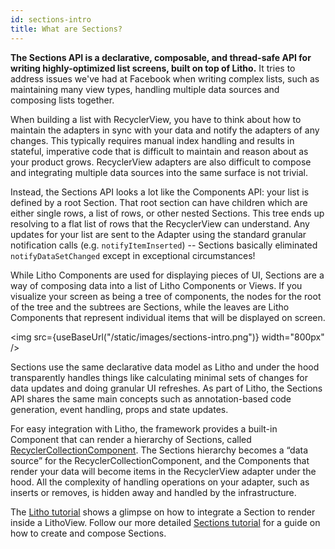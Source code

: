 ```yaml
---
id: sections-intro
title: What are Sections?
---
```


**The Sections API is a declarative, composable, and thread-safe API for writing highly-optimized list screens, built on top of Litho.** It tries to address issues we've had at Facebook when writing complex lists, such as maintaining many view types, handling multiple data sources and composing lists together.

When building a list with RecyclerView, you have to think about how to maintain the adapters in sync with your data and notify the adapters of any changes. This typically requires manual index handling and results in stateful, imperative code that is difficult to maintain and reason about as your product grows. RecyclerView adapters are also difficult to compose and integrating multiple data sources into the same surface is not trivial.

Instead, the Sections API looks a lot like the Components API: your list is defined by a root Section. That root section can have children which are either single rows, a list of rows, or other nested Sections. This tree ends up resolving to a flat list of rows that the RecyclerView can understand. Any updates for your list are sent to the Adapter using the standard granular notification calls (e.g. `notifyItemInserted`) -- Sections basically eliminated `notifyDataSetChanged` except in exceptional circumstances!

While Litho Components are used for displaying pieces of UI, Sections are a way of composing data into a list of Litho Components or Views. If you visualize your screen as being a tree of components, the nodes for the root of the tree and the subtrees are Sections, while the leaves are Litho Components that represent individual items that will be displayed on screen.

<img src={useBaseUrl("/static/images/sections-intro.png")} width="800px" />

Sections use the same declarative data model as Litho and under the hood transparently handles things like calculating minimal sets of changes for data updates and doing granular UI refreshes.
As part of Litho, the Sections API shares the same main concepts such as annotation-based code generation, event handling, props and state updates.

For easy integration with Litho, the framework provides a built-in Component that can render a hierarchy of Sections, called [RecyclerCollectionComponent](/javadoc/com/facebook/litho/sections/widget/RecyclerCollectionComponent.html). The Sections hierarchy becomes a “data source” for the RecyclerCollectionComponent, and the Components that render your data will become items in the RecyclerView adapter under the hood.  All the complexity of handling operations on your adapter, such as inserts or removes, is hidden away and handled by the infrastructure.

The [Litho tutorial](tutorial) shows a glimpse on how to integrate a Section to render inside a LithoView. Follow our more detailed [Sections tutorial](sections-tutorial) for a guide on how to create and compose Sections.
